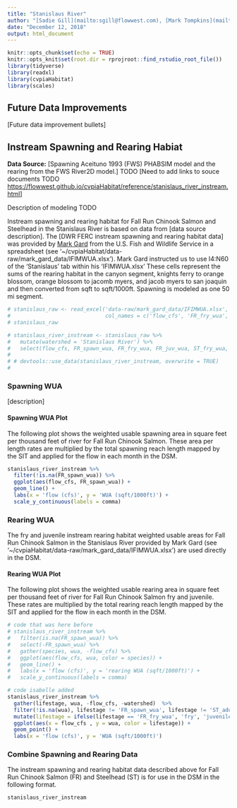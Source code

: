 ```yaml
---
title: "Stanislaus River"
author: "[Sadie Gill](mailto:sgill@flowwest.com), [Mark Tompkins](mailto:mtompkins@flowwest.com)"
date: "December 12, 2018"
output: html_document
---
```


```r
knitr::opts_chunk$set(echo = TRUE)
knitr::opts_knit$set(root.dir = rprojroot::find_rstudio_root_file())
library(tidyverse)
library(readxl)
library(cvpiaHabitat)
library(scales)
```

## Future Data Improvements
[Future data improvement bullets]

## Instream Spawning and Rearing Habiat

**Data Source:** [Spawning Aceituno 1993 (FWS) PHABSIM model and the rearing from the FWS River2D model.] TODO
[Need to add links to souce documents TODO
<https://flowwest.github.io/cvpiaHabitat/reference/stanislaus_river_instream.html>]

Description of modeling TODO

Instream spawning and rearing habitat for Fall Run Chinook Salmon and Steelhead in the Stanislaus River is based on data from [data source description]. The [DWR FERC instream spawning and rearing habitat data] was provided by [Mark Gard](mailto:mark_gard@fws.gov) from the U.S. Fish and Wildlife Service in a spreadsheet (see '~/cvpiaHabitat/data-raw/mark_gard_data/IFIMWUA.xlsx'). Mark Gard instructed us to use I4:N60 of the 'Stanislaus' tab within his 'IFIMWUA.xlsx' These cells represent the sums of the rearing habitat in the canyon segment, knights ferry to orange blossom, orange blossom to jacomb myers, and jacob myers to san joaquin and then converted from sqft to sqft/1000ft. Spawning is modeled
as one 50 mi segment.


```r
# stanislaus_raw <- read_excel('data-raw/mark_gard_data/IFIMWUA.xlsx', range = "I4:N60", sheet = 'Stanislaus',
#                              col_names = c('flow_cfs', 'FR_fry_wua', 'ST_fry_wua', 'FR_juv_wua', 'ST_juv_wua', 'FR_spawn_wua'))
# stanislaus_raw

```


```r
# stanislaus_river_instream <- stanislaus_raw %>% 
#   mutate(watershed = 'Stanislaus River') %>% 
#   select(flow_cfs, FR_spawn_wua, FR_fry_wua, FR_juv_wua, ST_fry_wua, ST_juv_wua, watershed)
# 
# # devtools::use_data(stanislaus_river_instream, overwrite = TRUE)
# 
```

### Spawning WUA 
[description]

#### Spawning WUA Plot
The following plot shows the weighted usable spawning area in square feet per thousand feet of river for Fall Run Chinook Salmon. These area per length rates are multiplied by the total spawning reach length mapped by the SIT and applied for the flow in each month in the DSM.

```r
stanislaus_river_instream %>%
  filter(!is.na(FR_spawn_wua)) %>%
  ggplot(aes(flow_cfs, FR_spawn_wua)) +
  geom_line() +
  labs(x = 'flow (cfs)', y = 'WUA (sqft/1000ft)') +
  scale_y_continuous(labels = comma)
```

### Rearing WUA
The fry and juvenile instream rearing habitat weighted usable areas for Fall Run Chinook Salmon in the Stanislaus River provided by Mark Gard (see '~/cvpiaHabitat/data-raw/mark_gard_data/IFIMWUA.xlsx') are used directly in the DSM. 

#### Rearing WUA Plot

The following plot shows the weighted usable rearing area in square feet per thousand feet of river for Fall Run Chinook Salmon fry and juvenile. These rates are multiplied by the total rearing reach length mapped by the SIT and applied for the flow in each month in the DSM.
```r
# code that was here before
# stanislaus_river_instream %>%
#   filter(is.na(FR_spawn_wua)) %>%
#   select(-FR_spawn_wua) %>%
#   gather(species, wua, -flow_cfs) %>%
#   ggplot(aes(flow_cfs, wua, color = species)) +
#   geom_line() +
#   labs(x = 'flow (cfs)', y = 'rearing WUA (sqft/1000ft)') +
#   scale_y_continuous(labels = comma)
```
``` r
# code isabelle added 
stanislaus_river_instream %>% 
  gather(lifestage, wua, -flow_cfs, -watershed)  %>% 
  filter(!is.na(wua), lifestage != 'FR_spawn_wua', lifestage != 'ST_adult_wua') %>%
  mutate(lifestage = ifelse(lifestage == 'FR_fry_wua', 'fry', 'juvenile')) %>% 
  ggplot(aes(x = flow_cfs , y = wua, color = lifestage)) +
  geom_point() +
  labs(x = 'flow (cfs)', y = 'WUA (sqft/1000ft)')
```

### Combine Spawning and Rearing Data
The instream spawning and rearing habitat data described above for Fall Run Chinook Salmon (FR) and Steelhead (ST) is for use in the DSM in the following format.
```r
stanislaus_river_instream
```



